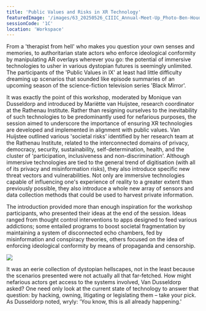 ```yaml
---
title: 'Public Values and Risks in XR Technology'
featuredImage: '/images/63_20250526_CIIIC_Annual-Meet-Up_Photo-Ben-Houdijk_lr_1881.jpeg'
sessionCode: '1C'
location: 'Workspace'
---
```



<SpeakerContainer>
  <Speaker
    name="Monique van Dusseldorp"
    title="Moderator"
    image="/images/speakers/Monique-Dusseldorp.jpeg"
  />
  <Speaker
    name="Mariëtte van Huijstee"
    title="Rathenau Institute"
    image="/images/speakers/Mariette-van-Huijstee.jpeg"
  />
</SpeakerContainer>

From a 'therapist from hell' who makes you question your own senses and memories, to authoritarian state actors who enforce ideological conformity by manipulating AR overlays wherever you go: the potential of immersive technologies to usher in various dystopian futures is seemingly unlimited. The participants of the 'Public Values in IX' at least had little difficulty dreaming up scenarios that sounded like episode summaries of an upcoming season of the science-fiction television series 'Black Mirror'.


<Illustration filename="public values.png" />

It was exactly the point of this workshop, moderated by Monique van Dusseldorp and introduced by Mariëtte van Huijstee, research coordinator at the Rathenau Institute. Rather than resigning ourselves to the inevitability of such technologies to be predominantly used for nefarious purposes, the session aimed to underscore the importance of ensuring XR technologies are developed and implemented in alignment with public values. Van Huijstee outlined various 'societal risks' identified by her research team at the Rathenau Institute, related to the interconnected domains of privacy, democracy, security, sustainability, self-determination, health, and the cluster of 'participation, inclusiveness and non-discrimination'. Although immersive technologies are tied to the general trend of digitisation (with all of its privacy and misinformation risks), they also introduce specific new threat vectors and vulnerabilities. Not only are immersive technologies capable of influencing one's experience of reality to a greater extent than previously possible, they also introduce a whole new array of sensors and data collection methods that could be used to harvest private information.

The introduction provided more than enough inspiration for the workshop participants, who presented their ideas at the end of the session. Ideas ranged from thought control interventions to apps designed to feed various addictions; some entailed programs to boost societal fragmentation by maintaining a system of disconnected echo chambers, fed by misinformation and conspiracy theories, others focused on the idea of enforcing ideological conformity by means of propaganda and censorship.

<Image src="/images/64_20250526_CIIIC_Annual-Meet-Up_Photo-Ben-Houdijk_lr_17065.jpeg" />

It was an eerie collection of dystopian hellscapes, not in the least because the scenarios presented were not actually all that far-fetched. How might nefarious actors get access to the systems involved, Van Dusseldorp asked? One need only look at the current state of technology to answer that question: by hacking, owning, litigating or legislating them – take your pick. As Dusseldorp noted, wryly: 'You know, this is all already happening.'
